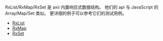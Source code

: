 
RxList/RxMap/RxSet 是 axii 内置响应式数据结构。
他们的 api 与 JavaScript 的 Array/Map/Set 类似。
更详细的例子可以参考它们的测试用例。

- [RxList]()
- [RxMap]()
- [RxSet]()


